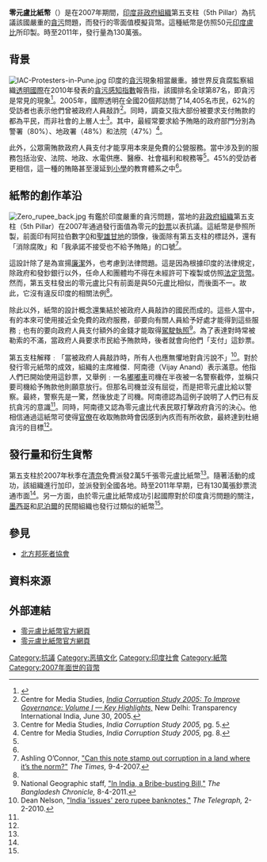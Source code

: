 {{multiple image
| align     = right
| direction = vertical
| width     = 250
| image1   = Zero rupee front.jpg
| caption1  = 
| image2   = India 50 INR, MG series, 2011, obverse.jpg 
| caption2  = 零元盧比紙幣（上）和50元印度盧比紙幣。
}}

'''零元盧比紙幣'''（{{lang-en|Zero rupee note}}）是在2007年期間，[[印度|印度]][[非政府組織|非政府組織]]第五支柱（5th Pillar）為抗議該國嚴重的[[貪污|貪污]]問題，而發行的零面值模擬貨幣。這種紙幣是仿照50元[[印度盧比|印度盧比]]所印製。時至2011年，發行量為130萬張。

==背景==
[[File:IAC-Protesters-in-Pune.jpg|thumb]]
印度的[[貪污|貪污]]現象相當嚴重。據世界反貪腐監察組織[[透明國際|透明國際]]在2010年發表的[[貪污感知指數|貪污感知指數]]報告指，該國排名全球第87名，即貪污是常見的現象<ref>{{Cite web |url=http://www.transparency.org/policy_research/surveys_indices/cpi/2010/results |title="Corruption Perceptions Index 2010 Results |access-date=2014-03-24 |archive-date=2018-12-26 |archive-url=https://web.archive.org/web/20181226144223/https://www.transparency.org/ |dead-url=yes }}</ref>。2005年，國際透明在全國20個邦訪問了14,405名市民，62%的受訪者也表示他們曾被政府人員敲詐<ref name=TI-01>Centre for Media Studies, [http://www.iri.org.in/related_readings/India%20Corruption%20Study%202005.pdf ''India Corruption Study 2005: To Improve Governance: Volume I — Key Highlights,''] {{webarchive|url=https://web.archive.org/web/20120324002136/http://www.iri.org.in/related_readings/India%20Corruption%20Study%202005.pdf |date=2012-03-24 }} New Delhi: Transparency International India, June 30, 2005.</ref>。同時，調查又指大部份被要求支付賄款的都為平民，而非社會的上層人士<ref>Centre for Media Studies, ''India Corruption Study 2005,'' pg. 5.</ref>。其中，最經常要求給予賄賂的政府部門分別為警署（80%）、地政署（48%）和法院（47%）<ref name=TI-08>Centre for Media Studies, ''India Corruption Study 2005,'' pg. 8.</ref>。

此外，公眾需賄款政府人員支付才能享用本來是免費的公營服務。當中涉及到的服務包括治安、法院、地政、水電供應、醫療、社會福利和稅務等<ref name=TI-08/>。45%的受訪者更相信，這一種的賄賂甚至漫延到[[小學|小學]]的教育體系之中<ref name=TI-08/>。

==紙幣的創作革沿==
[[File:Zero_rupee_back.jpg|thumb]]
有鑑於印度嚴重的貪污問題，當地的[[非政府組織|非政府組織]]第五支柱（5th Pillar）在2007年通過發行面值為零元的[[鈔票|鈔票]]以表抗議。這紙幣是參照{{link-en|50元盧比|Indian 50-rupee note}}所製，前面印有阿拉伯數字[[0|0]]和[[聖雄甘地|聖雄甘地]]的頭像，後面除有第五支柱的標誌外，還有「消除腐敗」和「我承諾不接受也不給予賄賂」的口號<ref name=AO>Ashling O’Connor, [http://www.timesonline.co.uk/tol/news/world/asia/article1629446.ece "Can this note stamp out corruption in a land where it’s the norm?"] ''The Times,'' 9-4-2007.</ref>。

這設計除了是為宣揚[[廉潔|廉潔]]外，也考慮到法律問題。這是因為根據印度的法律規定，除政府和發鈔銀行以外，任命人和團體均不得在未經許可下複製或仿照[[法定货幣|法定货幣]]。然而，第五支柱發出的零元盧比只有前面是與50元盧比相似，而後面不一。故此，它沒有違反印度的相關法例<ref name=AO/>。

除此以外，紙幣的設計概念還集結於被政府人員敲詐的國民而成的。這些人當中，有的本來可使用接近全免費的政府服務，卻要向有關人員給予好處才能得到這些服務﹔也有的要向政府人員支付額外的金錢才能取得[[駕駛執照|駕駛執照]]<ref name=NG>National Geographic staff, [http://www.thebangladeshchronicle.com/index.php?option=com_content&view=article&id=168:in-india-a-bribe-busting-bill&catid=73:development-news&Itemid=119 "In India, a Bribe-busting Bill,"] {{Wayback|url=http://www.thebangladeshchronicle.com/index.php?option=com_content&view=article&id=168:in-india-a-bribe-busting-bill&catid=73:development-news&Itemid=119 |date=20160528221322 }} ''The Bangladesh Chronicle,'' 8-4-2011.</ref>。為了表達對時常被勒索的不滿，當政府人員要求市民給予賄款時，後者就會向他們「支付」這鈔票。

第五支柱解釋﹕「當被政府人員敲詐時，所有人也應無懼地對貪污說不」<ref name=DN>Dean Nelson, [http://www.telegraph.co.uk/news/worldnews/asia/india/7137567/India-issues-zero-rupee-banknotes.html "India 'issues' zero rupee banknotes,"] {{Wayback|url=http://www.telegraph.co.uk/news/worldnews/asia/india/7137567/India-issues-zero-rupee-banknotes.html |date=20210212005906 }} ''The Telegraph,'' 2-2-2010.</ref>。對於發行零元紙幣的成效，組織的主席維傑．阿南德（Vijay Anand）表示滿意。他指人們已開始使用這鈔票，又舉例﹕一名[[嘟嘟車|嘟嘟車]]司機在半夜被一名警察截停，並稱只要司機給予賄款他則願意放行。但那名司機並沒有屈從，而是把零元盧比給以警察。最終，警察先是一驚，然後放走了司機。阿南德認為這例子說明了人們已有反抗貪污的意識<ref name=AO/>。同時，阿南德又認為零元盧比代表民眾打擊政府貪污的決心。他相信通過這紙幣可使得[[官僚|官僚]]在收取賄款時會因感到內疚而有所收歛，最終達到杜絕貪污的目標<ref name=NG/>。

==發行量和衍生貨幣==
第五支柱於2007年秋季在[[清奈|清奈]]免費派發2萬5千張零元盧比紙幣<ref name=AO/>。隨著活動的成功，該組織進行加印，並派發到全國各地。時至2011年早期，已有130萬張鈔票流通市面<ref name=NG/>。另一方面，由於零元盧比紙幣成功引起國際對於印度貪污問題的關注，[[墨西哥|墨西哥]]和[[尼泊爾|尼泊爾]]的民間組織也發行过類似的紙幣<ref name=NG/>。

==參見==
* [[北方邦死者協會|北方邦死者協會]]

== 資料來源 ==
{{Reflist|2}}

==外部連結==
* [http://www.5thpillar.org/programs/zero-rupee-note 零元盧比紙幣官方網頁] {{Wayback|url=http://www.5thpillar.org/programs/zero-rupee-note |date=20210507005845 }}
* [http://www.indiaagainstcorruption.org.in/ 零元盧比紙幣官方網頁] {{Wayback|url=http://www.indiaagainstcorruption.org.in/ |date=20190405033638 }}
[[Category:抗議|Category:抗議]]
[[Category:恶搞文化|Category:恶搞文化]]
[[Category:印度社會|Category:印度社會]]
[[Category:紙幣|Category:紙幣]]
[[Category:2007年面世的貨幣|Category:2007年面世的貨幣]]
